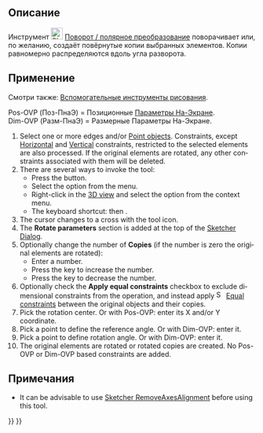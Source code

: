 <languages/>

{{Docnav/ru
|[[Sketcher_Translate/ru|Преобразование перемещения/массива]]
|[[Sketcher_Scale/ru|Масштабировать (Шкала трансформации)]]
|[[Sketcher_Workbench/ru|Скетчер]]
|IconL=Sketcher_Translate.svg
|IconR=Sketcher_Scale.svg
|IconC=Workbench_Sketcher.svg
}}

{{GuiCommand/ru
|Name=Sketcher Rotate
|Name/ru=Скетчер Поворот / полярное преобразование
|MenuLocation=Эскиз → Инструменты эскиза → Поворот / полярное преобразование
|Workbenches=[[Sketcher_Workbench/ru|Скетчер]]
|Shortcut={{KEY|Z}} {{KEY|P}}
|Version=1.0
|SeeAlso=
}}

<span id="Description"></span>
== Описание ==

Инструмент [[Image:Sketcher_Rotate.svg|24px]] [[Sketcher_Rotate/ru|Поворот / полярное преобразование]] поворачивает или, по желанию, создаёт повёрнутые копии выбранных элементов. Копии равномерно распределяются вдоль угла разворота.

<span id="Usage"></span>
== Применение ==

Смотри также: [[Sketcher_Workbench/ru#Drawing_aids|Вспомогательные инструменты рисования]].

Pos-OVP (Поз-ПнаЭ) = Позиционные [[Sketcher_Preferences/ru#General|Параметры На-Экране]].<br>
Dim-OVP (Разм-ПнаЭ) = Размерные Параметры На-Экране.

<div lang="en" dir="ltr" class="mw-content-ltr">
# Select one or more edges and/or [[Sketcher_CreatePoint|Point objects]]. Constraints, except [[Sketcher_ConstrainHorizontal|Horizontal]] and [[Sketcher_ConstrainVertical|Vertical]] constraints, restricted to the selected elements are also processed. If the original elements are rotated, any other constraints associated with them will be deleted.
# There are several ways to invoke the tool:
#* Press the {{Button|[[Image:Sketcher_Rotate.svg|16px]] [[Sketcher_Rotate|Polar transform]]}} button.
#* Select the {{MenuCommand|Sketcher → Sketcher tools → [[Image:Sketcher_Rotate.svg|16px]] Polar transform}} option from the menu.
#* Right-click in the [[3D_view|3D view]] and select the {{MenuCommand|[[Image:Sketcher_Rotate.svg|16px]] Polar transform}} option from the context menu.
#* The keyboard shortcut: {{KEY|Z}} then {{KEY|P}}.
# The cursor changes to a cross with the tool icon.
# The '''Rotate parameters''' section is added at the top of the [[Sketcher_Dialog|Sketcher Dialog]].
# Optionally change the number of '''Copies''' (if the number is zero the original elements are rotated):
#* Enter a number.
#* Press the {{KEY|U}} key to increase the number.
#* Press the {{KEY|J}} key to decrease the number.
# Optionally check the '''Apply equal constraints''' checkbox to exclude dimensional constraints from the operation, and instead apply [[Image:Sketcher_ConstrainEqual.svg|16px]] [[Sketcher_ConstrainEqual|Equal constraints]] between the original objects and their copies.
# Pick the rotation center. Or with Pos-OVP: enter its X and/or Y coordinate.
# Pick a point to define the reference angle. Or with Dim-OVP: enter it.
# Pick a point to define rotation angle. Or with Dim-OVP: enter it.
# The original elements are rotated or rotated copies are created. No Pos-OVP or Dim-OVP based constraints are added.
</div>

<span id="Notes"></span>
== Примечания ==

<div lang="en" dir="ltr" class="mw-content-ltr">
* It can be advisable to use [[Sketcher_RemoveAxesAlignment|Sketcher RemoveAxesAlignment]] before using this tool.
</div>


{{Docnav/ru
|[[Sketcher_Translate/ru|Преобразование перемещения/массива]]
|[[Sketcher_Scale/ru|Масштабировать (Шкала трансформации)]]
|[[Sketcher_Workbench/ru|Скетчер]]
|IconL=Sketcher_Translate.svg
|IconR=Sketcher_Scale.svg
|IconC=Workbench_Sketcher.svg
}}

{{Sketcher_Tools_navi{{#translation:}}}}
{{Userdocnavi{{#translation:}}}}